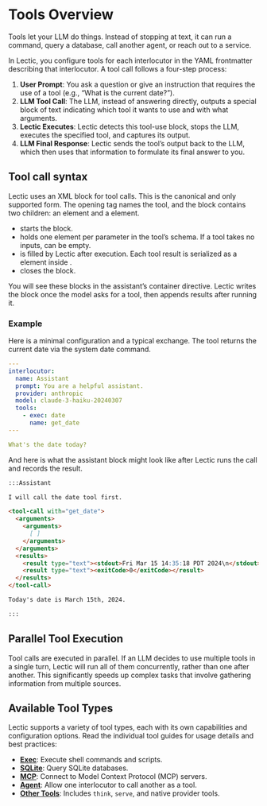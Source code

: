# Tools Overview

Tools let your LLM do things. Instead of stopping at text, it can run a
command, query a database, call another agent, or reach out to a service.


In Lectic, you configure tools for each interlocutor in the YAML frontmatter
describing that interlocutor. A tool call follows a four-step process:

1.  **User Prompt**: You ask a question or give an instruction that requires
    the use of a tool (e.g., "What is the current date?").
2.  **LLM Tool Call**: The LLM, instead of answering directly, outputs a
    special block of text indicating which tool it wants to use and with what
    arguments.
3.  **Lectic Executes**: Lectic detects this tool-use block, stops the LLM,
    executes the specified tool, and captures its output.
4.  **LLM Final Response**: Lectic sends the tool's output back to the LLM,
    which then uses that information to formulate its final answer to you.

## Tool call syntax

Lectic uses an XML block for tool calls. This is the canonical and only
supported form. The opening tag names the tool, and the block contains two
children: an <arguments> element and a <results> element.

- <tool-call with="NAME"> starts the block.
- <arguments> holds one element per parameter in the tool's schema. If a tool
  takes no inputs, <arguments> can be empty.
- <results> is filled by Lectic after execution. Each tool result is
  serialized as a <result> element inside <results>.
- </tool-call> closes the block.

You will see these blocks in the assistant's container directive. Lectic
writes the block once the model asks for a tool, then appends results after
running it.

### Example

Here is a minimal configuration and a typical exchange. The tool returns the
current date via the system date command.

```yaml
---
interlocutor:
  name: Assistant
  prompt: You are a helpful assistant.
  provider: anthropic
  model: claude-3-haiku-20240307
  tools:
    - exec: date
      name: get_date
---

What's the date today?
```

And here is what the assistant block might look like after Lectic runs the
call and records the result.

````markdown
:::Assistant

I will call the date tool first.

<tool-call with="get_date">
  <arguments>
    <arguments>
      [ ]
    </arguments>
  </arguments>
  <results>
    <result type="text"><stdout>Fri Mar 15 14:35:18 PDT 2024\n</stdout></result>
    <result type="text"><exitCode>0</exitCode></result>
  </results>
</tool-call>

Today's date is March 15th, 2024.

:::
````

## Parallel Tool Execution

Tool calls are executed in parallel. If an LLM decides to use multiple tools in 
a single turn, Lectic will run all of them concurrently, rather than one after 
another. This significantly speeds up complex tasks that involve gathering 
information from multiple sources.

## Available Tool Types

Lectic supports a variety of tool types, each with its own capabilities and
configuration options. Read the individual tool guides for usage details and best practices:

- **[Exec](./02_exec.qmd)**: Execute shell commands and scripts.
- **[SQLite](./03_sqlite.qmd)**: Query SQLite databases.
- **[MCP](./04_mcp.qmd)**: Connect to Model Context Protocol (MCP) servers.
- **[Agent](./05_agent.qmd)**: Allow one interlocutor to call another as a tool.
- **[Other Tools](./06_other_tools.qmd)**: Includes `think`, `serve`, and
  native provider tools.
